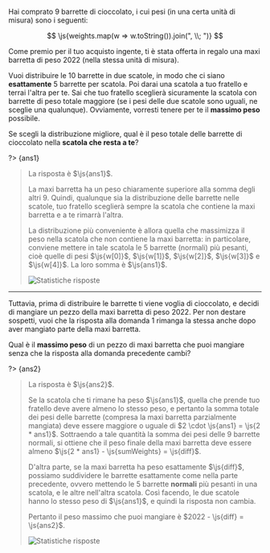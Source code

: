 
Hai comprato $9$ barrette di cioccolato, i cui pesi (in una certa unità di misura) sono i seguenti:

$$
\js{weights.map(w => w.toString()).join(", \\; ")}
$$

Come premio per il tuo acquisto ingente, ti è stata offerta in regalo una maxi barretta di peso $2022$ (nella stessa unità di misura).

Vuoi distribuire le $10$ barrette in due scatole, in modo che ci siano **esattamente** $5$ barrette per scatola. Poi darai una scatola a tuo fratello e terrai l'altra per te. Sai che tuo fratello sceglierà sicuramente la scatola con barrette di peso totale maggiore (se i pesi delle due scatole sono uguali, ne sceglie una qualunque). Ovviamente, vorresti tenere per te il **massimo peso** possibile.

Se scegli la distribuzione migliore, qual è il peso totale delle barrette di cioccolato nella **scatola che resta a te**?

?> {ans1}

> La risposta è $\js{ans1}$.
>
> La maxi barretta ha un peso chiaramente superiore alla somma degli altri $9$. Quindi, qualunque sia la distribuzione delle barrette nelle scatole, tuo fratello sceglierà sempre la scatola che contiene la maxi barretta e a te rimarrà l'altra.
>
> La distribuzione più conveniente è allora quella che massimizza il peso nella scatola che non contiene la maxi barretta: in particolare, conviene mettere in tale scatola le $5$ barrette (normali) più pesanti, cioè quelle di pesi $\js{w[0]}$, $\js{w[1]}$, $\js{w[2]}$, $\js{w[3]}$ e $\js{w[4]}$. La loro somma è $\js{ans1}$.
>
> ![Statistiche risposte]({i}-0.svg)

---

Tuttavia, prima di distribuire le barrette ti viene voglia di cioccolato, e decidi di mangiare un pezzo della maxi barretta di peso $2022$. Per non destare sospetti, vuoi che la risposta alla domanda 1 rimanga la stessa anche dopo aver mangiato parte della maxi barretta.

Qual è il **massimo peso** di un pezzo di maxi barretta che puoi mangiare senza che la risposta alla domanda precedente cambi?

?> {ans2}

> La risposta è $\js{ans2}$.
>
> Se la scatola che ti rimane ha peso $\js{ans1}$, quella che prende tuo fratello deve avere almeno lo stesso peso, e pertanto la somma totale dei pesi delle barrette (compresa la maxi barretta parzialmente mangiata) deve essere maggiore o uguale di $2 \cdot \js{ans1} = \js{2 * ans1}$. Sottraendo a tale quantità la somma dei pesi delle $9$ barrette normali, si ottiene che il peso finale della maxi barretta deve essere almeno $\js{2 * ans1} - \js{sumWeights} = \js{diff}$.
>
> D'altra parte, se la maxi barretta ha peso esattamente $\js{diff}$, possiamo suddividere le barrette esattamente come nella parte precedente, ovvero mettendo le $5$ barrette **normali** più pesanti in una scatola, e le altre nell'altra scatola. Così facendo, le due scatole hanno lo stesso peso di $\js{ans1}$, e quindi la risposta non cambia.
>
> Pertanto il peso massimo che puoi mangiare è $2022 - \js{diff} = \js{ans2}$.
>
> ![Statistiche risposte]({i}-1.svg)
